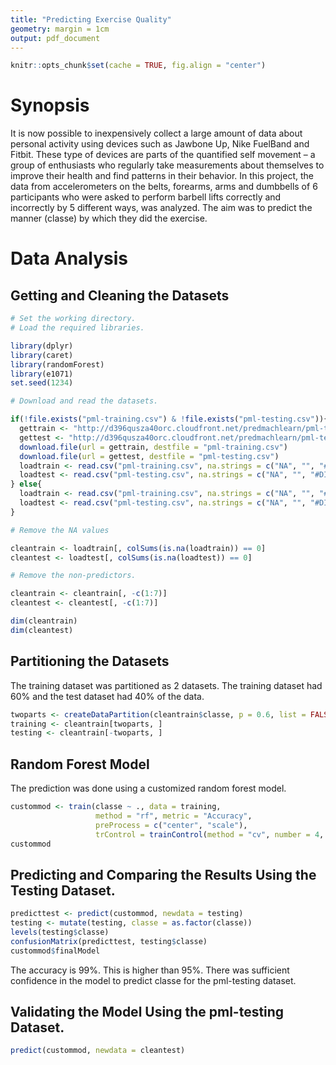 ---
title: "Predicting Exercise Quality"
geometry: margin = 1cm
output: pdf_document
---

```{r setup, include = FALSE}
knitr::opts_chunk$set(cache = TRUE, fig.align = "center")
```

# Synopsis

It is now possible to inexpensively collect a large amount of data about personal activity using devices such as Jawbone Up, Nike FuelBand and Fitbit. These type of devices are parts of the quantified self movement – a group of enthusiasts who regularly take measurements about themselves to improve their health and find patterns in their behavior. In this project, the data from accelerometers on the belts, forearms, arms and dumbbells of 6 participants who were asked to perform barbell lifts correctly and incorrectly by 5 different ways, was analyzed. The aim was to predict the manner (classe) by which they did the exercise.

# Data Analysis
## Getting and Cleaning the Datasets

```{r results = "hide", warning = FALSE, message = FALSE}
# Set the working directory.
# Load the required libraries.

library(dplyr)
library(caret)
library(randomForest)
library(e1071)
set.seed(1234)

# Download and read the datasets.

if(!file.exists("pml-training.csv") & !file.exists("pml-testing.csv")){
  gettrain <- "http://d396qusza40orc.cloudfront.net/predmachlearn/pml-training.csv"
  gettest <- "http://d396qusza40orc.cloudfront.net/predmachlearn/pml-testing.csv"
  download.file(url = gettrain, destfile = "pml-training.csv")
  download.file(url = gettest, destfile = "pml-testing.csv")
  loadtrain <- read.csv("pml-training.csv", na.strings = c("NA", "", "#DIV/0!"))
  loadtest <- read.csv("pml-testing.csv", na.strings = c("NA", "", "#DIV/0!"))
} else{
  loadtrain <- read.csv("pml-training.csv", na.strings = c("NA", "", "#DIV/0!"))
  loadtest <- read.csv("pml-testing.csv", na.strings = c("NA", "", "#DIV/0!"))
}

# Remove the NA values

cleantrain <- loadtrain[, colSums(is.na(loadtrain)) == 0]
cleantest <- loadtest[, colSums(is.na(loadtest)) == 0]

# Remove the non-predictors.

cleantrain <- cleantrain[, -c(1:7)]
cleantest <- cleantest[, -c(1:7)]
```

```{r warning = FALSE, message = FALSE}
dim(cleantrain)
dim(cleantest)
```

## Partitioning the Datasets

The training dataset was partitioned as 2 datasets. The training dataset had 60% and the test dataset had 40% of the data.

```{r warning = FALSE, message = FALSE}
twoparts <- createDataPartition(cleantrain$classe, p = 0.6, list = FALSE)
training <- cleantrain[twoparts, ]
testing <- cleantrain[-twoparts, ]
```

## Random Forest Model

The prediction was done using a customized random forest model.

```{r warning = FALSE, message = FALSE}
custommod <- train(classe ~ ., data = training,
                   method = "rf", metric = "Accuracy",
                   preProcess = c("center", "scale"),
                   trControl = trainControl(method = "cv", number = 4, p = 0.6))
custommod
```

## Predicting and Comparing the Results Using the Testing Dataset.

```{r warning = FALSE, message = FALSE}
predicttest <- predict(custommod, newdata = testing)
testing <- mutate(testing, classe = as.factor(classe))
levels(testing$classe)
confusionMatrix(predicttest, testing$classe)
custommod$finalModel
```

The accuracy is 99%. This is higher than 95%. There was sufficient confidence in the model to predict classe for the pml-testing dataset.

## Validating the Model Using the pml-testing Dataset.

```{r warning = FALSE, message = FALSE}
predict(custommod, newdata = cleantest)
```